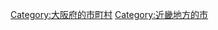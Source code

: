 {{Commonscat|Tondabayashi, Osaka}}
{{Catmore}}

{{DEFAULTSORT:Tondabayashi-shi}}
[[Category:大阪府的市町村|Category:大阪府的市町村]]
[[Category:近畿地方的市|Category:近畿地方的市]]